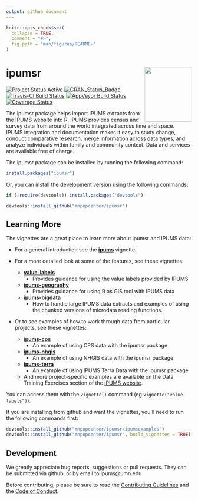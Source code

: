 ```yaml
---
output: github_document
---
```


<!-- README.md is generated from README.Rmd. Please edit that file -->

```r
knitr::opts_chunk$set(
  collapse = TRUE,
  comment = "#>",
  fig.path = "man/figures/README-"
)
```

# ipumsr <img src="tools/logo.png" align="right" height="149" width="128.5"/>

[![Project Status:Active](http://www.repostatus.org/badges/latest/active.svg)](http://www.repostatus.org/#active)
[![CRAN_Status_Badge](http://www.r-pkg.org/badges/version/ipumsr)](http://cran.r-project.org/web/packages/ipumsr) 
[![Travis-CI Build Status](https://travis-ci.org/mnpopcenter/ipumsr.svg?branch=master)](https://travis-ci.org/mnpopcenter/ipumsr)
[![AppVeyor Build Status](https://ci.appveyor.com/api/projects/status/87yerkl5t1e4nape/branch/master?svg=true)](https://ci.appveyor.com/project/mpcit/ipumsr)
[![Coverage Status](https://codecov.io/gh/mnpopcenter/ipumsr/master.svg)](https://codecov.io/github/mnpopcenter/ipumsr?branch=master)

The ipumsr package helps import IPUMS extracts from the 
[IPUMS website](https://www.ipums.org) into R. IPUMS provides census and 
survey data from around the world integrated across time and space. IPUMS
integration and documentation makes it easy to study change, conduct comparative
research, merge information across data types, and analyze individuals within
family and community context. Data and services are available free of charge.

The ipumsr package can be installed by running the following command:
```r
install.packages("ipumsr")
```

Or, you can install the development version using the following commands:
```r
if (!require(devtools)) install.packages("devtools")

devtools::install_github("mnpopcenter/ipumsr")
```

## Learning More ##
The vignettes are a great place to learn more about ipumsr and IPUMS data:

- For a general introduction see the
  [**ipums**](https://cran.r-project.org/package=ipumsr/vignettes/ipums.html)
  vignette.


- For a more detailed look at some of the features, see these vignettes:
  - [**value-labels**](https://cran.r-project.org/package=ipumsr/vignettes/value-labels.html) 
    - Provides guidance for using the value labels provided by IPUMS
  - [**ipums-geography**](https://cran.r-project.org/package=ipumsr/vignettes/ipums-geography.html) 
    - Provides guidance for using R as GIS tool with IPUMS data
  - [**ipums-bigdata**](https://cran.r-project.org/package=ipumsr/vignettes/ipums-bigdata.html) 
    - How to handle large IPUMS data extracts and
      examples of using the chunked versions of microdata reading functions.


- Or to see examples of how to work through data from particular projects, 
  see these vignettes:
  - [**ipums-cps**](https://cran.r-project.org/package=ipumsr/vignettes/ipums-cps.html)
    - An example of using CPS data with the ipumsr package
  - [**ipums-nhgis**](https://cran.r-project.org/package=ipumsr/vignettes/ipums-nhgis.html)
    - An example of using NHGIS data with the ipumsr package
  - [**ipums-terra**](https://cran.r-project.org/package=ipumsr/vignettes/ipums-terra.html) 
    - An example of using IPUMS Terra Data with the ipumsr package
  - And more project-specific examples are available on the Data Training Exercises
    section of the [IPUMS website](https://www.ipums.org/exercises.shtml).

You can access them with the `vignette()` command (eg `vignette("value-labels")`).

If you are installing from github and want the vignettes, you'll need to run the following 
commands first:
```r
devtools::install_github("mnpopcenter/ipumsr/ipumsexamples")
devtools::install_github("mnpopcenter/ipumsr", build_vignettes = TRUE)
```

## Development ##
We greatly appreciate bug reports, suggestions or pull requests. They can
be submitted via github, or by email to ipums@umn.edu

Before contributing, please be sure to read the 
[Contributing Guidelines](https://github.com/mnpopcenter/ipumsr/blob/master/CONTRIBUTING.md) 
and the [Code of Conduct](https://github.com/mnpopcenter/ipumsr/blob/master/CONDUCT.md).
